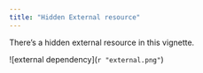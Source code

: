 ```yaml
---
title: "Hidden External resource"
---
```


There's a hidden external resource in this vignette.

![external dependency](`r "external.png"`)

